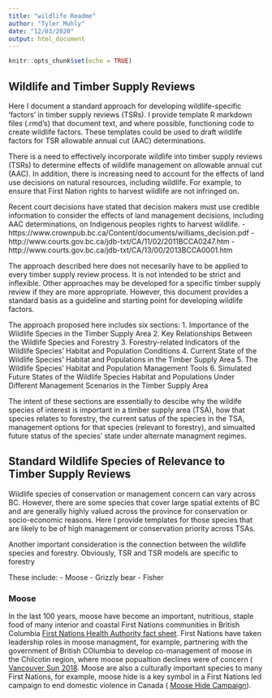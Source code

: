 ```yaml
---
title: "wildlife Readme"
author: "Tyler Muhly"
date: "12/03/2020"
output: html_document
---
```


```r
knitr::opts_chunk$set(echo = TRUE)
```

## Wildlife and Timber Supply Reviews
Here I document a standard approach for developing wildlife-specific 'factors' in timber supply reviews (TSRs). I provide template R markdown files (.rmd's) that document text, and where possible, functioning code to create wildlife factors. These templates could be used to draft wildlife factors for TSR allowable annual cut (AAC) determinations.  





There is a need to effectively incorporate wildlife into timber supply reviews (TSRs) to determine effects of wildlife management on allowable annual cut (AAC). In addition, there is increasing need to account for the effects of land use decisions on natural resources, including wildlife. For example, to ensure that First Nation rights to harvest wildlife are not infringed on. 

Recent court decisions have stated that decision makers must use credible information to consider the effects of land management decisions, including AAC determinations, on Indigenous peoples rights to harvest wildlife.
- https://www.crownpub.bc.ca/Content/documents/williams_decision.pdf
- http://www.courts.gov.bc.ca/jdb-txt/CA/11/02/2011BCCA0247.htm
- http://www.courts.gov.bc.ca/jdb-txt/CA/13/00/2013BCCA0001.htm







The approach described here does not necesarily have to be applied to every timber supply review process. It is not intended to be strict and inflexible. Other approaches may be developed for a specific timber supply review if they are more appropriate. However, this document provides a standard basis as a guideline and starting point for developing wildlife factors. 

The approach proposed here includes six sections:
1. Importance of the Wildlife Species in the Timber Supply Area
2. Key Relationships Between the Wildlife Species and Forestry 
3. Forestry-related Indicators of the Wildlife Species' Habitat and Population Conditions
4. Current State of the Wildlife Species' Habitat and Populations in the Timber Supply Area
5. The Wildlife Species' Habitat and Population Management Tools
6. Simulated Future States of the Wildlife Species Habitat and Populations Under Different Management Scenarios in the Timber Supply Area 

The intent of these sections are essentially to descibe why the wildife species of interest is important in a timber supply area (TSA), how that species relates to forestry, the current satus of the species in the TSA, management options for that species (relevant to forestry), and simualted future status of the species' state under alternate managment regimes.  

## Standard Wildlife Species of Relevance to Timber Supply Reviews
Wildlife species of conservation or management concern can vary across BC. However, there are some species that cover large spatial extents of BC and are generally highly valued across the province for conservation or socio-economic reasons. Here I provide templates for those species that are likely to be of high management or conservation priority across TSAs. 

Another important consideration is the connection between the wildlife species and forestry. Obviously, TSR and TSR models are specific to forestry




These include:
- Moose
- Grizzly bear
- Fisher

### Moose

In the last 100 years, moose have become an important, nutritious, staple food of many interior and coastal First Nations communities in British Columbia [First Nations Health Authority fact sheet](https://www.fnha.ca/Documents/Traditional_Food_Fact_Sheets.pdf). First Nations have taken leadership roles in moose managment, for example, partnering with the government of British COlumbia to develop co-management of moose in the Chilcotin region, where moose popualtion declines were of concern ( [Vancouver Sun 2018](https://vancouversun.com/news/local-news/b-c-government-and-first-nation-sign-deal-to-manage-declining-moose-populations/). Moose are also a culturally important species to many First Nations, for example, moose hide is a key symbol in a First Nations led campaign to end domestic violence in Canada ( [Moose Hide Campaign](https://moosehidecampaign.ca/home/about-us)).
